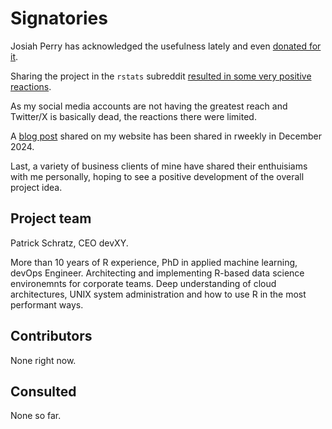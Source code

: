 # Signatories

Josiah Perry has acknowledged the usefulness lately and even [donated for it](buymeacoffee.com/patrickschratz/c/12848930).

Sharing the project in the `rstats` subreddit [resulted in some very positive reactions](https://www.reddit.com/r/rstats/comments/1iq7isu/package_binaries_for_arm64_and_alpine/).

As my social media accounts are not having the greatest reach and Twitter/X is basically dead, the reactions there were limited.

A [blog post](https://www.devxy.io/blog/cran-r-package-binaries-launch/) shared on my website has been shared in rweekly in December 2024.

Last, a variety of business clients of mine have shared their enthuisiams with me personally, hoping to see a positive development of the overall project idea.

## Project team

Patrick Schratz, CEO devXY. 

More than 10 years of R experience, PhD in applied machine learning, devOps Engineer. Architecting and implementing R-based data science environemnts for corporate teams. Deep understanding of cloud architectures, UNIX system administration and how to use R in the most performant ways.

## Contributors

None right now.

## Consulted

None so far.

